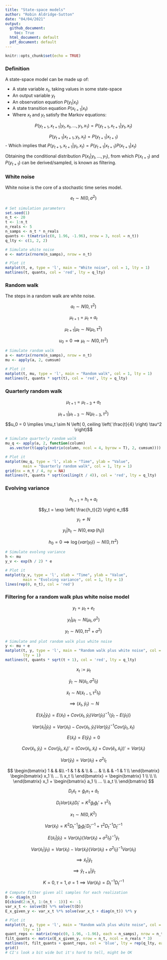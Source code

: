 ```yaml
---
title: "State-space models"
author: "Robin Aldridge-Sutton"
date: "04/04/2021"
output:
  github_document:
    toc: True
  html_document: default
  pdf_document: default
---
```


```r
knitr::opts_chunk$set(echo = TRUE)
```

### Definition

A state-space model can be made up of:

- A state variable $x_t$, taking values in some state-space
- An output variable $y_t$
- An observation equation $P(y_t | x_t)$
- A state transition equation $P(x_{t + 1} | x_t)$
- Where $x_t$ and $y_t$ satisfy the Markov equations: 

$$P(y_{t + 1}, x_{t + 1} | y_t, x_t, ..., y_1, x_1) = P(y_{t + 1}, x_{t + 1} | y_t, x_t)$$

$$P(y_{t + 1} | x_{t + 1}, y_t, x_t) = P(y_{t + 1} | x_{t + 1})$$
- Which implies that $P(y_{t + 1}, x_{t + 1} | y_t, x_t) = P(y_{t + 1} | x_{t + 1}) P(x_{t + 1} | x_t)$

Obtaining the conditional distribution $P(x_t | y_t, ..., y_1)$, from which $P(x_{t + 1})$ and $P(y_{t + 1})$ can be derived/sampled, is known as filtering.

### White noise

White noise is the core of a stochastic time series model.

$$e_t \sim N(0, \sigma^2)$$

```r
# Set simulation parameters
set.seed(1)
n_t <- 20
t <- 1:n_t
n_reals <- 5
n_samps <- n_t * n_reals
quants <- t(matrix(c(0, 1.96, -1.96), nrow = 3, ncol = n_t))
q_lty <- c(1, 2, 2)

# Simulate white noise
e <- matrix(rnorm(n_samps), nrow = n_t)

# Plot it
matplot(t, e, type = 'l', main = "White noise", col = 1, lty = 1)
matlines(t, quants, col = 'red', lty = q_lty)
```

### Random walk

The steps in a random walk are white noise.

$$a_t \sim N(0, \tau^2)$$

$$\mu_{t + 1} = \mu_t + a_t$$

$$\mu_{t + 1} | \mu_t \sim N(\mu_t, \tau^2)$$

$$u_0 = 0 \implies \mu_t \sim N(0, t \tau^2)$$

```r
# Simulate random walk 
a <- matrix(rnorm(n_samps), nrow = n_t)
mu <- apply(a, 2, cumsum)

# Plot it
matplot(t, mu, type = 'l', main = "Random walk", col = 1, lty = 1)
matlines(t, quants * sqrt(t), col = 'red', lty = q_lty)
```

### Quarterly random walk

$$\mu_{t + 1} = \mu_{t - 3} + a_t$$

$$\mu_{t + 1} | \mu_{t - 3} \sim N \left( \mu_{t - 3}, \tau^2 \right)$$

$$u_0 = 0 \implies \mu_t \sim N \left( 0, ceiling \left( \frac{t}{4} \right) \tau^2 \right)$$

```r
# Simulate quarterly random walk 
mu_q <- apply(a, 2, function(column) 
  as.vector(t(apply(matrix(column, ncol = 4, byrow = T), 2, cumsum))))

# Plot it
matplot(mu_q, type = 'l', xlab = "Time", ylab = "Value",
        main = "Quarterly random walk", col = 1, lty = 1)
grid(nx = n_t / 4, ny = NA)
matlines(t, quants * sqrt(ceiling(t / 4)), col = 'red', lty = q_lty)
```

### Evolving variance

$$h_{t + 1} = h_t + a_t$$

$$y_t = \exp \left( \frac{h_t}{2} \right) e_t$$

$$y_t \not\sim N$$

$$y_t | h_t \sim N(0, \exp(h_t))$$

$$h_0 = 0 \implies \log\{var(y_t)\} \sim N(0, t \tau^2)$$

```r
# Simulate evolvng variance
h <- mu
y_v <- exp(h / 2) * e

# Plot it
matplot(y_v, type = 'l', xlab = "Time", ylab = "Value",
        main = "Evolving variance", col = 1, lty = 1)
lines(rep(0, n_t), col = 'red')
```

### Filtering for a random walk plus white noise model

$$y_t = \mu_t + e_t$$

$$y_t | \mu_t \sim N(\mu_t, \sigma^2)$$

$$y_t \sim N(0, t \tau^2 + \sigma^2)$$

```r
# Simulate and plot random walk plus white noise
y <- mu + e
matplot(t, y, type = 'l', main = "Random walk plus white noise", col = 1, 
        lty = 1)
matlines(t, quants * sqrt(t + 1), col = 'red', lty = q_lty)
```
$$x_t := \mu_t$$

$$\tilde{y}_t \sim N(\tilde{x}_t, \sigma^2 I_t)$$

$$\tilde{x}_t \sim N(\tilde{x}_{t - 1}, \tau^2 I_t)$$

$$\implies (\tilde{x}_t, \tilde{y}_t) \sim N$$

$$E(\tilde{x}_t | \tilde{y}_t) = E(\tilde{x}_t) + Cov(\tilde{x}_t, \tilde{y}_t) Var(\tilde{y}_t)^{-1} \{ \tilde{y}_t - E(\tilde{y}_t) \}$$

$$Var(\tilde{x}_t | \tilde{y}_t) = Var(\tilde{x}_t) - Cov(\tilde{x}_t, \tilde{y}_t) Var(\tilde{y}_t)^{-1} Cov(\tilde{y}_t, \tilde{x}_t)$$

$$E(\tilde{x}_t) = E(\tilde{y}_t) = 0$$

$$Cov(\tilde{x}_t, \tilde{y}_t) = Cov(\tilde{y}_t, \tilde{x}_t)' = (Cov(\tilde{x}_t, \tilde{x}_t) + Cov(\tilde{e}_t, \tilde{x}_t))' = Var(\tilde{x}_t)$$

$$Var(\tilde{y}_t) = Var(\tilde{x}_t) + \sigma^2 I_t$$

$$
\begin{bmatrix} 
1  & &  &\\ 
-1 & 1 & & \\ 
& ... & \\ 
 & & -1 & 1 \\ 
\end{bmatrix}
\begin{bmatrix} 
x_1 \\ 
... \\ 
x_t \\ 
\end{bmatrix} = 
\begin{bmatrix} 
1 \\ 
 \\ 
 \\ 
\end{bmatrix} x_1 + 
\begin{bmatrix} 
a_1 \\ 
... \\ 
a_t \\ 
\end{bmatrix}
$$

$$D_t \tilde{x}_t = \tilde{g}_t x_1 + \tilde{a}_t$$

$$D_t Var(\tilde{x}_t) D_t' = K^2 \tilde{g}_t \tilde{g}_t' + \tau^2 I_t$$

$$x_1 \sim N(0, K^2)$$

$$Var(\tilde{x}_t) = K^2 D_t^{-1} \tilde{g}_t \tilde{g}_t' D_t'^{-1} + \tau^2 D_t^{-1} D_t'^{-1} $$

$$E(\tilde{x}_t | \tilde{y}_t) = Var(\tilde{x}_t) \{ Var(\tilde{x}_t) + \sigma^2 I_t \}^{-1} \tilde{y}_t$$

$$Var(\tilde{x}_t | \tilde{y}_t) = Var(\tilde{x}_t) - Var(\tilde{x}_t) \{ Var(\tilde{x}_t) + \sigma^2 I_t \}^{-1} Var(\tilde{x}_t)$$

$$\implies \tilde{x}_t | \tilde{y}_t$$

$$\implies \tilde{y}_{t + k} | \tilde{y}_t$$

$$K = 0, \tau = 1, \sigma = 1 \implies Var(\tilde{x}_t) = D_t^{-1} D_t'^{-1} $$

```r
# Compute filter given all samples for each realization
D <- diag(n_t)
D[cbind(2:n_t, 1:(n_t - 1))] <- -1
var_x_t <- solve(D) %*% solve(t(D))
E_x_given_y <- var_x_t %*% solve(var_x_t + diag(n_t)) %*% y

# Plot it
matplot(t, y, type = 'l', main = "Random walk plus white noise", col = 1, 
        lty = 1)
quant_reps <- matrix(rep(c(0, 1.96, -1.96), each = n_samps), nrow = n_t)
filt_quants <- matrix(E_x_given_y, nrow = n_t, ncol = n_reals * 3)
matlines(t, filt_quants + quant_reps, col = 'blue', lty = rep(q_lty, each = n_reals))
grid()
# CI's look a bit wide but it's hard to tell, might be OK
```

